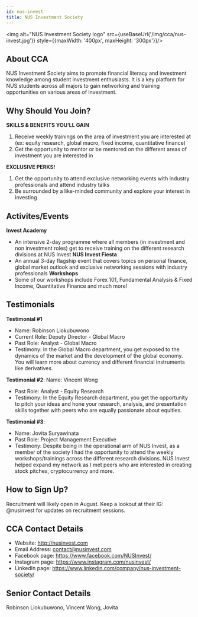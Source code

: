 ```yaml
---
id: nus-invest
title: NUS Investment Society
---
```



<img alt="NUS Investment Society logo" src={useBaseUrl('/img/cca/nus-invest.jpg')} style={{maxWidth: '400px', maxHeight: '300px'}}/>

## About CCA
NUS Investment Society aims to promote financial literacy and investment knowledge among student investment enthusiasts. It is a key platform for NUS students across all majors to gain networking and training opportunities on various areas of investment.


## Why Should You Join?
**SKILLS & BENEFITS YOU’LL GAIN**
1. Receive weekly trainings on the area of investment you are interested at (ex: equity research, global macro, fixed income, quantitative finance)
2. Get the opportunity to mentor or be mentored on the different areas of investment you are interested in

**EXCLUSIVE PERKS!**
1. Get the opportunity to attend exclusive networking events with industry professionals and attend industry talks
2. Be surrounded by a like-minded community and explore your interest in investing 


## Activites/Events
**Invest Academy**
- An intensive 2-day programme where all members (in investment and non investment roles) get to receive training on the different research divisions at NUS Invest 
**NUS Invest Fiesta**
- An annual 3-day flagship event that covers topics on personal finance, global market outlook and exclusive networking sessions with industry professionals 
**Workshops**
- Some of our workshops include Forex 101, Fundamental Analysis & Fixed Income, Quantitative Finance and much more!


## Testimonials
**Testimonial #1**
- Name: Robinson Liokubuwono
- Current Role: Deputy Director - Global Macro  
- Past Role: Analyst - Global Macro  
- Testimony:  In the Global Macro department, you get exposed to the dynamics of the market and the development of the global economy. You will learn more about currency and different financial instruments like derivatives.

**Testimonial #2**:
Name: Vincent Wong
- Past Role: Analyst - Equity Research 
- Testimony: In the Equity Research department, you get the opportunity to pitch your ideas and hone your research, analysis, and presentation skills together with peers who are equally passionate about equities.

**Testimonial #3**:
- Name: Jovita Suryawinata
- Past Role: Project Management Executive 
- Testimony: Despite being in the operational arm of NUS Invest, as a member of the society I had the opportunity to attend the weekly workshops/trainings across the different research divisions. NUS Invest helped expand my network as I met peers who are interested in creating stock pitches, cryptocurrency and more.


## How to Sign Up?
Recruitment will likely open in August. 
Keep a lookout at their IG: @nusinvest for updates on recruitment sessions.


## CCA Contact Details
- Website: http://nusinvest.com
- Email Address: contact@nusinvest.com
- Facebook page: https://www.facebook.com/NUSInvest/
- Instagram page: https://www.instagram.com/nusinvest/
- LinkedIn page: https://www.linkedin.com/company/nus-investment-society/


## Senior Contact Details
Robinson Liokubuwono, Vincent Wong, Jovita
